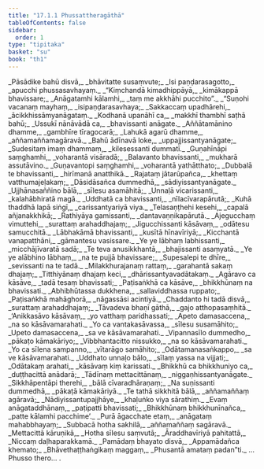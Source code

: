 ```yaml
---
title: "17.1.1 Phussattheragāthā"
tableOfContents: false
sidebar:
  order: 1
type: "tipitaka"
basket: "su"
book: "th1"
---
```



<DynamicBreadcrumb />

<Division number="949" book="th1">

<Paragraph number="1298" type="verses" book="th1">
_Pāsādike bahū disvā,_  
_bhāvitatte susaṃvute;_  
_Isi paṇḍarasagotto,_  
_apucchi phussasavhayaṃ._  

</Paragraph>

</Division>
<Division number="950" book="th1">

<Paragraph number="1299" type="verses" book="th1">
_“Kiṃchandā kimadhippāyā,_  
_kimākappā bhavissare;_  
_Anāgatamhi kālamhi,_  
_taṃ me akkhāhi pucchito”._  

</Paragraph>

</Division>
<Division number="951" book="th1">

<Paragraph number="1300" type="verses" book="th1">
_“Suṇohi vacanaṃ mayhaṃ,_  
_isipaṇḍarasavhaya;_  
_Sakkaccaṃ upadhārehi,_  
_ācikkhissāmyanāgataṃ._  

</Paragraph>

</Division>
<Division number="952" book="th1">

<Paragraph number="1301" type="verses" book="th1">
_Kodhanā upanāhī ca,_  
_makkhī thambhī saṭhā bahū;_  
_Ussukī nānāvādā ca,_  
_bhavissanti anāgate._  

</Paragraph>

</Division>
<Division number="953" book="th1">

<Paragraph number="1302" type="verses" book="th1">
_Aññātamānino dhamme,_  
_gambhīre tīragocarā;_  
_Lahukā agarū dhamme,_  
_aññamaññamagāravā._  

</Paragraph>

</Division>
<Division number="954" book="th1">

<Paragraph number="1303" type="verses" book="th1">
_Bahū ādīnavā loke,_  
_uppajjissantyanāgate;_  
_Sudesitaṃ imaṃ dhammaṃ,_  
_kilesessanti dummatī._  

</Paragraph>

</Division>
<Division number="955" book="th1">

<Paragraph number="1304" type="verses" book="th1">
_Guṇahīnāpi saṃghamhi,_  
_voharantā visāradā;_  
_Balavanto bhavissanti,_  
_mukharā assutāvino._  

</Paragraph>

</Division>
<Division number="956" book="th1">

<Paragraph number="1305" type="verses" book="th1">
_Guṇavantopi saṃghamhi,_  
_voharantā yathātthato;_  
_Dubbalā te bhavissanti,_  
_hirīmanā anatthikā._  

</Paragraph>

</Division>
<Division number="957" book="th1">

<Paragraph number="1306" type="verses" book="th1">
_Rajataṃ jātarūpañca,_  
_khettaṃ vatthumajeḷakaṃ;_  
_Dāsidāsañca dummedhā,_  
_sādiyissantyanāgate._  

</Paragraph>

</Division>
<Division number="958" book="th1">

<Paragraph number="1307" type="verses" book="th1">
_Ujjhānasaññino bālā,_  
_sīlesu asamāhitā;_  
_Unnaḷā vicarissanti,_  
_kalahābhiratā magā._  

</Paragraph>

</Division>
<Division number="959" book="th1">

<Paragraph number="1308" type="verses" book="th1">
_Uddhatā ca bhavissanti,_  
_nīlacīvarapārutā;_  
_Kuhā thaddhā lapā siṅgī,_  
_carissantyariyā viya._  

</Paragraph>

</Division>
<Division number="960" book="th1">

<Paragraph number="1309" type="verses" book="th1">
_Telasaṇṭhehi kesehi,_  
_capalā añjanakkhikā;_  
_Rathiyāya gamissanti,_  
_dantavaṇṇikapārutā._  

</Paragraph>

</Division>
<Division number="961" book="th1">

<Paragraph number="1310" type="verses" book="th1">
_Ajegucchaṃ vimuttehi,_  
_surattaṃ arahaddhajaṃ;_  
_Jigucchissanti kāsāvaṃ,_  
_odātesu samucchitā._  

</Paragraph>

</Division>
<Division number="962" book="th1">

<Paragraph number="1311" type="verses" book="th1">
_Lābhakāmā bhavissanti,_  
_kusītā hīnavīriyā;_  
_Kicchantā vanapatthāni,_  
_gāmantesu vasissare._  

</Paragraph>

</Division>
<Division number="963" book="th1">

<Paragraph number="1312" type="verses" book="th1">
_Ye ye lābhaṃ labhissanti,_  
_micchājīvaratā sadā;_  
_Te teva anusikkhantā,_  
_bhajissanti asaṃyatā._  

</Paragraph>

</Division>
<Division number="964" book="th1">

<Paragraph number="1313" type="verses" book="th1">
_Ye ye alābhino lābhaṃ,_  
_na te pujjā bhavissare;_  
_Supesalepi te dhīre,_  
_sevissanti na te tadā._  

</Paragraph>

</Division>
<Division number="965" book="th1">

<Paragraph number="1314" type="verses" book="th1">
_Milakkhurajanaṃ rattaṃ,_  
_garahantā sakaṃ dhajaṃ;_  
_Titthiyānaṃ dhajaṃ keci,_  
_dhārissantyavadātakaṃ._  

</Paragraph>

</Division>
<Division number="966" book="th1">

<Paragraph number="1315" type="verses" book="th1">
_Agāravo ca kāsāve,_  
_tadā tesaṃ bhavissati;_  
_Paṭisaṅkhā ca kāsāve,_  
_bhikkhūnaṃ na bhavissati._  

</Paragraph>

</Division>
<Division number="967" book="th1">

<Paragraph number="1316" type="verses" book="th1">
_Abhibhūtassa dukkhena,_  
_sallaviddhassa ruppato;_  
_Paṭisaṅkhā mahāghorā,_  
_nāgassāsi acintiyā._  

</Paragraph>

</Division>
<Division number="968" book="th1">

<Paragraph number="1317" type="verses" book="th1">
_Chaddanto hi tadā disvā,_  
_surattaṃ arahaddhajaṃ;_  
_Tāvadeva bhaṇī gāthā,_  
_gajo atthopasaṃhitā._  

</Paragraph>

</Division>
<Division number="969" book="th1">

<Paragraph number="1318" type="verses" book="th1">
_‘Anikkasāvo kāsāvaṃ,_  
_yo vatthaṃ paridhassati;_  
_Apeto damasaccena,_  
_na so kāsāvamarahati._  

</Paragraph>

</Division>
<Division number="970" book="th1">

<Paragraph number="1319" type="verses" book="th1">
_Yo ca vantakasāvassa,_  
_sīlesu susamāhito;_  
_Upeto damasaccena,_  
_sa ve kāsāvamarahati._  

</Paragraph>

</Division>
<Division number="971" book="th1">

<Paragraph number="1320" type="verses" book="th1">
_Vipannasīlo dummedho,_  
_pākaṭo kāmakāriyo;_  
_Vibbhantacitto nissukko,_  
_na so kāsāvamarahati._  

</Paragraph>

</Division>
<Division number="972" book="th1">

<Paragraph number="1321" type="verses" book="th1">
_Yo ca sīlena sampanno,_  
_vītarāgo samāhito;_  
_Odātamanasaṅkappo,_  
_sa ve kāsāvamarahati._  

</Paragraph>

</Division>
<Division number="973" book="th1">

<Paragraph number="1322" type="verses" book="th1">
_Uddhato unnaḷo bālo,_  
_sīlaṃ yassa na vijjati;_  
_Odātakaṃ arahati,_  
_kāsāvaṃ kiṃ karissati._  

</Paragraph>

</Division>
<Division number="974" book="th1">

<Paragraph number="1323" type="verses" book="th1">
_Bhikkhū ca bhikkhuniyo ca,_  
_duṭṭhacittā anādarā;_  
_Tādīnaṃ mettacittānaṃ,_  
_niggaṇhissantyanāgate._  

</Paragraph>

</Division>
<Division number="975" book="th1">

<Paragraph number="1324" type="verses" book="th1">
_Sikkhāpentāpi therehi,_  
_bālā cīvaradhāraṇaṃ;_  
_Na suṇissanti dummedhā,_  
_pākaṭā kāmakāriyā._  

</Paragraph>

</Division>
<Division number="976" book="th1">

<Paragraph number="1325" type="verses" book="th1">
_Te tathā sikkhitā bālā,_  
_aññamaññaṃ agāravā;_  
_Nādiyissantupajjhāye,_  
_khaḷuṅko viya sārathiṃ._  

</Paragraph>

</Division>
<Division number="977" book="th1">

<Paragraph number="1326" type="verses" book="th1">
_Evaṃ anāgataddhānaṃ,_  
_paṭipatti bhavissati;_  
_Bhikkhūnaṃ bhikkhunīnañca,_  
_patte kālamhi pacchime’._  

</Paragraph>

</Division>
<Division number="978" book="th1">

<Paragraph number="1327" type="verses" book="th1">
_Purā āgacchate etaṃ,_  
_anāgataṃ mahabbhayaṃ;_  
_Subbacā hotha sakhilā,_  
_aññamaññaṃ sagāravā._  

</Paragraph>

</Division>
<Division number="979" book="th1">

<Paragraph number="1328" type="verses" book="th1">
_Mettacittā kāruṇikā,_  
_Hotha sīlesu saṃvutā;_  
_Āraddhavīriyā pahitattā,_  
_Niccaṃ daḷhaparakkamā._  

</Paragraph>

</Division>
<Division number="980" book="th1">

<Paragraph number="1329" type="verses" book="th1">
_Pamādaṃ bhayato disvā,_  
_Appamādañca khemato;_  
_Bhāvethaṭṭhaṅgikaṃ maggaṃ,_  
_Phusantā amataṃ padan”ti._  


</Paragraph>
</Division>

<Paragraph number="1330" type="center" book="th1">
…  Phusso thero… .
</Paragraph>